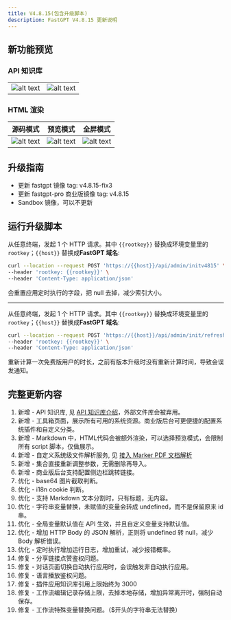 ```yaml
---
title: V4.8.15(包含升级脚本)
description: FastGPT V4.8.15 更新说明
---
```


## 新功能预览

### API 知识库

| | |
| --- | --- |
| ![alt text](/imgs/image-20.png) | ![alt text](/imgs/image-21.png) |

### HTML 渲染

| 源码模式 | 预览模式 | 全屏模式 |
| --- | --- | --- |
| ![alt text](/imgs/image-22.png) | ![alt text](/imgs/image-23.png) | ![alt text](/imgs/image-24.png) |

## 升级指南

- 更新 fastgpt 镜像 tag: v4.8.15-fix3
- 更新 fastgpt-pro 商业版镜像 tag: v4.8.15
- Sandbox 镜像，可以不更新


## 运行升级脚本

从任意终端，发起 1 个 HTTP 请求。其中 `{{rootkey}}` 替换成环境变量里的 `rootkey`；`{{host}}` 替换成**FastGPT 域名**:

```bash
curl --location --request POST 'https://{{host}}/api/admin/initv4815' \
--header 'rootkey: {{rootkey}}' \
--header 'Content-Type: application/json'
```

会重置应用定时执行的字段，把 null 去掉，减少索引大小。

----

从任意终端，发起 1 个 HTTP 请求。其中 `{{rootkey}}` 替换成环境变量里的 `rootkey`；`{{host}}` 替换成**FastGPT 域名**:

```bash
curl --location --request POST 'https://{{host}}/api/admin/init/refreshFreeUser' \
--header 'rootkey: {{rootkey}}' \
--header 'Content-Type: application/json'
```

重新计算一次免费版用户的时长，之前有版本升级时没有重新计算时间，导致会误发通知。


## 完整更新内容

1. 新增 - API 知识库, 见 [API 知识库介绍](/docs/introduction/guide/knowledge_base/api_dataset/)，外部文件库会被弃用。
2. 新增 - 工具箱页面，展示所有可用的系统资源。商业版后台可更便捷的配置系统插件和自定义分类。
3. 新增 - Markdown 中，HTML代码会被额外渲染，可以选择预览模式，会限制所有 script 脚本，仅做展示。
4. 新增 - 自定义系统级文件解析服务, 见 [接入 Marker PDF 文档解析](/docs/development/custom-models/marker/)
5. 新增 - 集合直接重新调整参数，无需删除再导入。
6. 新增 - 商业版后台支持配置侧边栏跳转链接。
7. 优化 - base64 图片截取判断。
8. 优化 - i18n cookie 判断。
9. 优化 - 支持 Markdown 文本分割时，只有标题，无内容。
10. 优化 - 字符串变量替换，未赋值的变量会转成 undefined，而不是保留原来 id 串。
11. 优化 - 全局变量默认值在 API 生效，并且自定义变量支持默认值。
12. 优化 - 增加 HTTP Body 的 JSON 解析，正则将 undefined 转 null，减少 Body 解析错误。
13. 优化 - 定时执行增加运行日志，增加重试，减少报错概率。
14. 修复 - 分享链接点赞鉴权问题。
15. 修复 - 对话页面切换自动执行应用时，会误触发非自动执行应用。
16. 修复 - 语言播放鉴权问题。
17. 修复 - 插件应用知识库引用上限始终为 3000
18. 修复 - 工作流编辑记录存储上限，去掉本地存储，增加异常离开时，强制自动保存。
19. 修复 - 工作流特殊变量替换问题。（$开头的字符串无法替换）
